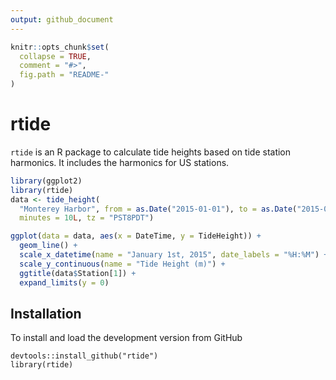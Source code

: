 ```yaml
---
output: github_document
---
```


<!-- README.md is generated from README.Rmd. Please edit that file -->

```r
knitr::opts_chunk$set(
  collapse = TRUE,
  comment = "#>",
  fig.path = "README-"
)
```

# rtide

`rtide` is an R package to calculate tide heights based on tide station harmonics.
It includes the harmonics for US stations.

```r
library(ggplot2)
library(rtide)
data <- tide_height(
  "Monterey Harbor", from = as.Date("2015-01-01"), to = as.Date("2015-01-01"),
  minutes = 10L, tz = "PST8PDT")

ggplot(data = data, aes(x = DateTime, y = TideHeight)) + 
  geom_line() + 
  scale_x_datetime(name = "January 1st, 2015", date_labels = "%H:%M") +
  scale_y_continuous(name = "Tide Height (m)") +
  ggtitle(data$Station[1]) +
  expand_limits(y = 0)
```

## Installation

To install and load the development version from GitHub
```
devtools::install_github("rtide")
library(rtide)
```
